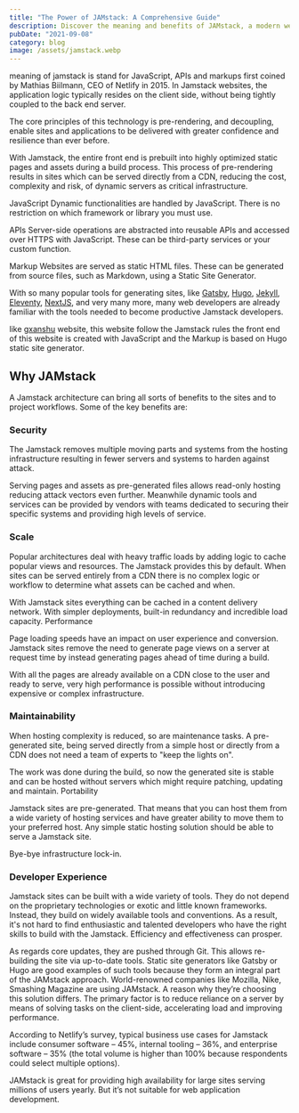 ```yaml
---
title: "The Power of JAMstack: A Comprehensive Guide"
description: Discover the meaning and benefits of JAMstack, a modern web development architecture. Learn how it can help you build fast, secure, and scalable websites
pubDate: "2021-09-08"
category: blog
image: /assets/jamstack.webp
---
```



meaning of jamstack is stand for JavaScript, APIs and markups first coined by Mathias Biilmann, CEO of Netlify in 2015. In Jamstack websites, the application logic typically resides on the client side, without being tightly coupled to the back end server.

The core principles of this technology is pre-rendering, and decoupling, enable sites and applications to be delivered with greater confidence and resilience than ever before.

With Jamstack, the entire front end is prebuilt into highly optimized static pages and assets during a build process. This process of pre-rendering results in sites which can be served directly from a CDN, reducing the cost, complexity and risk, of dynamic servers as critical infrastructure.

JavaScript Dynamic functionalities are handled by JavaScript. There is no restriction on which framework or library you must use.

APIs Server-side operations are abstracted into reusable APIs and accessed over HTTPS with JavaScript. These can be third-party services or your custom function.

Markup Websites are served as static HTML files. These can be generated from source files, such as Markdown, using a Static Site Generator.

With so many popular tools for generating sites, like [Gatsby](https://www.gatsbyjs.com/), [Hugo](https://gohugo.io/), [Jekyll](https://jekyllrb.com/), [Eleventy](https://www.11ty.dev/), [NextJS](https://nextjs.org/), and very many more, many web developers are already familiar with the tools needed to become productive Jamstack developers.

like [gxanshu](https://gxanshu.netlify.app) website, this website follow the Jamstack rules the front end of this website is created with JavaScript and the Markup is based on Hugo static site generator.

## Why JAMstack

A Jamstack architecture can bring all sorts of benefits to the sites and to project workflows. Some of the key benefits are:

### Security

The Jamstack removes multiple moving parts and systems from the hosting infrastructure resulting in fewer servers and systems to harden against attack.

Serving pages and assets as pre-generated files allows read-only hosting reducing attack vectors even further. Meanwhile dynamic tools and services can be provided by vendors with teams dedicated to securing their specific systems and providing high levels of service.

### Scale

Popular architectures deal with heavy traffic loads by adding logic to cache popular views and resources. The Jamstack provides this by default. When sites can be served entirely from a CDN there is no complex logic or workflow to determine what assets can be cached and when.

With Jamstack sites everything can be cached in a content delivery network. With simpler deployments, built-in redundancy and incredible load capacity.
Performance

Page loading speeds have an impact on user experience and conversion. Jamstack sites remove the need to generate page views on a server at request time by instead generating pages ahead of time during a build.

With all the pages are already available on a CDN close to the user and ready to serve, very high performance is possible without introducing expensive or complex infrastructure.

### Maintainability

When hosting complexity is reduced, so are maintenance tasks. A pre-generated site, being served directly from a simple host or directly from a CDN does not need a team of experts to "keep the lights on".

The work was done during the build, so now the generated site is stable and can be hosted without servers which might require patching, updating and maintain.
Portability

Jamstack sites are pre-generated. That means that you can host them from a wide variety of hosting services and have greater ability to move them to your preferred host. Any simple static hosting solution should be able to serve a Jamstack site.

Bye-bye infrastructure lock-in.

### Developer Experience

Jamstack sites can be built with a wide variety of tools. They do not depend on the proprietary technologies or exotic and little known frameworks. Instead, they build on widely available tools and conventions. As a result, it's not hard to find enthusiastic and talented developers who have the right skills to build with the Jamstack. Efficiency and effectiveness can prosper.

As regards core updates, they are pushed through Git. This allows re-building the site via up-to-date tools. Static site generators like Gatsby or Hugo are good examples of such tools because they form an integral part of the JAMstack approach. World-renowned companies like Mozilla, Nike, Smashing Magazine are using JAMstack. A reason why they’re choosing this solution differs. The primary factor is to reduce reliance on a server by means of solving tasks on the client-side, accelerating load and improving performance.

According to Netlify’s survey, typical business use cases for Jamstack include consumer software – 45%, internal tooling – 36%, and enterprise software – 35% (the total volume is higher than 100% because respondents could select multiple options).

JAMstack is great for providing high availability for large sites serving millions of users yearly. But it’s not suitable for web application development.
